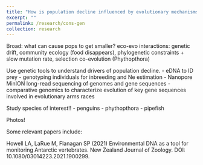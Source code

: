 ```yaml
---
title: "How is population decline influenced by evolutionary mechanisms?"
excerpt: ""
permalink: /research/cons-gen
collection: research
---
```



Broad: what can cause pops to get smaller? eco-evo interactions: 
genetic drift, 
community ecology (food disappears), 
phylogenetic constraints + slow mutation rate, 
selection
co-evolution (Phythopthora)

Use genetic tools to understand drivers of population decline.
- eDNA to ID prey
- genotyping individuals for inbreeding and Ne estimation
- Nanopore MinION long-read sequencing of genomes and gene sequences 
- comparative genomics to characterize evolution of key gene sequences involved in evolutionary arms races

Study species of interest!!
- penguins
- phythopthora
- pipefish

Photos!


Some relevant papers include:

Howell LA, LaRue M, Flanagan SP (2021) Environmental DNA as a tool for monitoring Antarctic vertebrates. New Zealand Journal of Zoology. DOI: 10.1080/03014223.2021.1900299.
